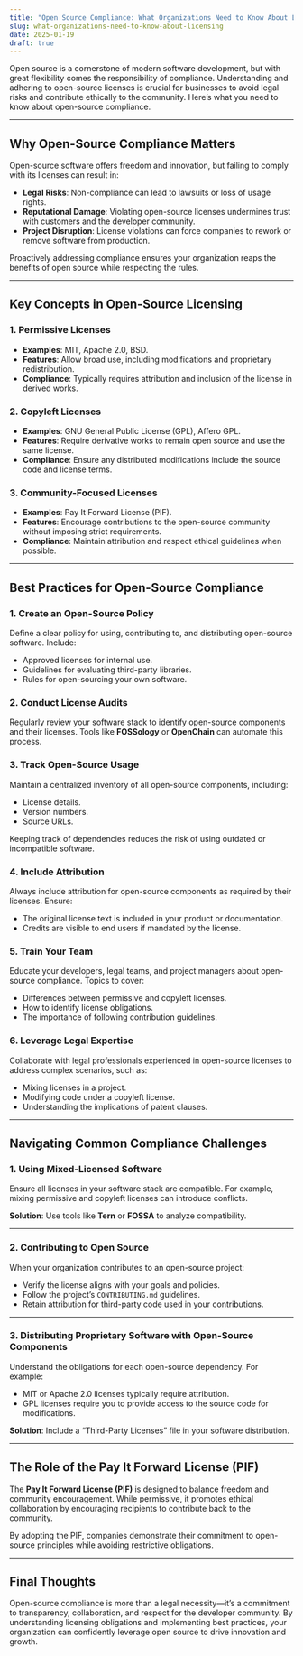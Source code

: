 ```yaml
---
title: "Open Source Compliance: What Organizations Need to Know About Licensing"
slug: what-organizations-need-to-know-about-licensing
date: 2025-01-19
draft: true
---
```


Open source is a cornerstone of modern software development, but with great flexibility comes the responsibility of compliance. Understanding and adhering to open-source licenses is crucial for businesses to avoid legal risks and contribute ethically to the community. Here’s what you need to know about open-source compliance.

---

## Why Open-Source Compliance Matters

Open-source software offers freedom and innovation, but failing to comply with its licenses can result in:
- **Legal Risks**: Non-compliance can lead to lawsuits or loss of usage rights.  
- **Reputational Damage**: Violating open-source licenses undermines trust with customers and the developer community.  
- **Project Disruption**: License violations can force companies to rework or remove software from production.

Proactively addressing compliance ensures your organization reaps the benefits of open source while respecting the rules.

---

## Key Concepts in Open-Source Licensing

### 1. **Permissive Licenses**
- **Examples**: MIT, Apache 2.0, BSD.  
- **Features**: Allow broad use, including modifications and proprietary redistribution.  
- **Compliance**: Typically requires attribution and inclusion of the license in derived works.

### 2. **Copyleft Licenses**
- **Examples**: GNU General Public License (GPL), Affero GPL.  
- **Features**: Require derivative works to remain open source and use the same license.  
- **Compliance**: Ensure any distributed modifications include the source code and license terms.

### 3. **Community-Focused Licenses**
- **Examples**: Pay It Forward License (PIF).  
- **Features**: Encourage contributions to the open-source community without imposing strict requirements.  
- **Compliance**: Maintain attribution and respect ethical guidelines when possible.

---

## Best Practices for Open-Source Compliance

### 1. **Create an Open-Source Policy**
Define a clear policy for using, contributing to, and distributing open-source software. Include:
- Approved licenses for internal use.  
- Guidelines for evaluating third-party libraries.  
- Rules for open-sourcing your own software.

### 2. **Conduct License Audits**
Regularly review your software stack to identify open-source components and their licenses. Tools like **FOSSology** or **OpenChain** can automate this process.

### 3. **Track Open-Source Usage**
Maintain a centralized inventory of all open-source components, including:
- License details.  
- Version numbers.  
- Source URLs.  

Keeping track of dependencies reduces the risk of using outdated or incompatible software.

### 4. **Include Attribution**
Always include attribution for open-source components as required by their licenses. Ensure:
- The original license text is included in your product or documentation.  
- Credits are visible to end users if mandated by the license.

### 5. **Train Your Team**
Educate your developers, legal teams, and project managers about open-source compliance. Topics to cover:
- Differences between permissive and copyleft licenses.  
- How to identify license obligations.  
- The importance of following contribution guidelines.

### 6. **Leverage Legal Expertise**
Collaborate with legal professionals experienced in open-source licenses to address complex scenarios, such as:
- Mixing licenses in a project.  
- Modifying code under a copyleft license.  
- Understanding the implications of patent clauses.

---

## Navigating Common Compliance Challenges

### 1. **Using Mixed-Licensed Software**
Ensure all licenses in your software stack are compatible. For example, mixing permissive and copyleft licenses can introduce conflicts.

**Solution**: Use tools like **Tern** or **FOSSA** to analyze compatibility.

---

### 2. **Contributing to Open Source**
When your organization contributes to an open-source project:
- Verify the license aligns with your goals and policies.  
- Follow the project’s `CONTRIBUTING.md` guidelines.  
- Retain attribution for third-party code used in your contributions.

---

### 3. **Distributing Proprietary Software with Open-Source Components**
Understand the obligations for each open-source dependency. For example:
- MIT or Apache 2.0 licenses typically require attribution.  
- GPL licenses require you to provide access to the source code for modifications.

**Solution**: Include a “Third-Party Licenses” file in your software distribution.

---

## The Role of the Pay It Forward License (PIF)

The **Pay It Forward License (PIF)** is designed to balance freedom and community encouragement. While permissive, it promotes ethical collaboration by encouraging recipients to contribute back to the community.

By adopting the PIF, companies demonstrate their commitment to open-source principles while avoiding restrictive obligations.

---

## Final Thoughts

Open-source compliance is more than a legal necessity—it’s a commitment to transparency, collaboration, and respect for the developer community. By understanding licensing obligations and implementing best practices, your organization can confidently leverage open source to drive innovation and growth.
